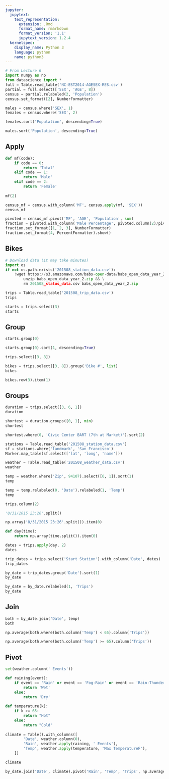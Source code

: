 ```yaml
---
jupyter:
  jupytext:
    text_representation:
      extension: .Rmd
      format_name: rmarkdown
      format_version: '1.1'
      jupytext_version: 1.2.4
  kernelspec:
    display_name: Python 3
    language: python
    name: python3
---
```


```python
# From Lecture 6
import numpy as np
from datascience import *
full = Table.read_table('NC-EST2014-AGESEX-RES.csv')
partial = full.select(['SEX', 'AGE', 8])
census = partial.relabeled(2, 'Population')
census.set_format([2], NumberFormatter)
```

```python
males = census.where('SEX', 1)
females = census.where('SEX', 2)
```

```python
females.sort('Population', descending=True)
```

```python
males.sort('Population', descending=True)
```

## Apply

```python
def mf(code):
    if code == 0:
        return 'Total'
    elif code == 1:
        return 'Male'
    elif code == 2:
        return 'Female'
    
mf(2)
```

```python
census_mf = census.with_column('MF', census.apply(mf, 'SEX'))
census_mf
```

```python
pivoted = census_mf.pivot('MF', 'AGE', 'Population', sum)
fraction = pivoted.with_column('Male Percentage', pivoted.column(2)/pivoted.column(3))
fraction.set_format([1, 2, 3], NumberFormatter)
fraction.set_format(4, PercentFormatter).show()
```

## Bikes

```python
# Download data (it may take minutes)
import os
if not os.path.exists('201508_station_data.csv'):
    !wget https://s3.amazonaws.com/babs-open-data/babs_open_data_year_2.zip && \
        unzip babs_open_data_year_2.zip && \
        rm 201508_status_data.csv babs_open_data_year_2.zip
```

```python
trips = Table.read_table('201508_trip_data.csv')
trips
```

```python
starts = trips.select(3)
starts
```

## Group

```python
starts.group(0)
```

```python
starts.group(0).sort(1, descending=True)
```

```python
trips.select([3, 8])
```

```python
bikes = trips.select([3, 8]).group('Bike #', list)
bikes
```

```python
bikes.row(3).item(1)
```

## Groups

```python
duration = trips.select([3, 6, 1])
duration
```

```python
shortest = duration.groups([0, 1], min)
shortest
```

```python
shortest.where(0, 'Civic Center BART (7th at Market)').sort(2)
```

```python
stations = Table.read_table('201508_station_data.csv')
sf = stations.where('landmark', 'San Francisco')
Marker.map_table(sf.select(['lat', 'long', 'name']))
```

```python
weather = Table.read_table('201508_weather_data.csv')
weather
```

```python
temp = weather.where('Zip', 94107).select([0, 1]).sort(1)
temp
```

```python
temp = temp.relabeled(0, 'Date').relabeled(1, 'Temp')
temp
```

```python
trips.column(2)
```

```python
'8/31/2015 23:26'.split()
```

```python
np.array('8/31/2015 23:26'.split()).item(0)
```

```python
def day(time):
    return np.array(time.split()).item(0)

dates = trips.apply(day, 2)
dates
```

```python
trip_dates = trips.select('Start Station').with_column('Date', dates)
trip_dates
```

```python
by_date = trip_dates.group('Date').sort(1)
by_date
```

```python
by_date = by_date.relabeled(1, 'Trips')
by_date
```

## Join

```python
both = by_date.join('Date', temp)
both
```

```python
np.average(both.where(both.column('Temp') < 65).column('Trips'))
```

```python
np.average(both.where(both.column('Temp') >= 65).column('Trips'))
```

## Pivot

```python
set(weather.column(' Events'))
```

```python
def raining(event):
    if event == 'Rain' or event == 'Fog-Rain' or event == 'Rain-Thunderstorm':
        return 'Wet'
    else:
        return 'Dry'
    
def temperature(k):
    if k >= 65:
        return "Hot"
    else:
        return "Cold"
    
climate = Table().with_columns([
        'Date', weather.column(0),
        'Rain', weather.apply(raining, ' Events'),
        'Temp', weather.apply(temperature, 'Max TemperatureF'),
    ])

climate
```

```python
by_date.join('Date', climate).pivot('Rain', 'Temp', 'Trips', np.average)
```
